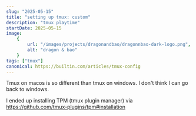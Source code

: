 ```yaml
---
slug: "2025-05-15"
title: "setting up tmux: custom"
description: "tmux playtime"
startDate: 2025-05-15
image:
    {
        url: "/images/projects/dragonandbao/dragonnbao-dark-logo.png",
        alt: "dragon & bao"
    }
tags: ["tmux"]
canonical: https://builtin.com/articles/tmux-config
---
```

Tmux on macos is so different than tmux on windows.  I don't think I can go back to windows.

I ended up installing TPM (tmux plugin manager) via https://github.com/tmux-plugins/tpm#installation
